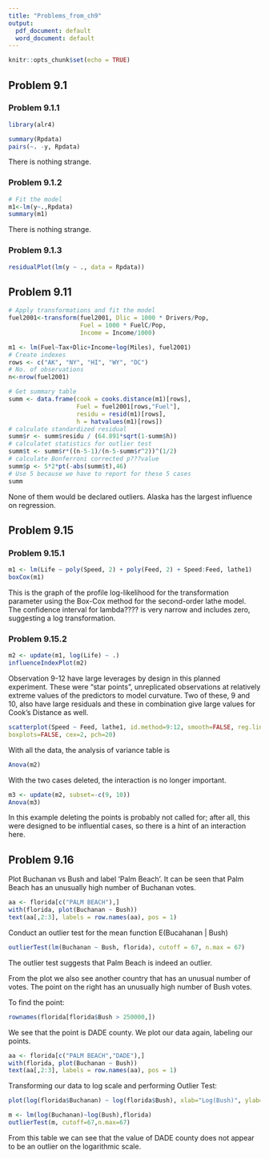 ---
title: "Problems_from_ch9"
output:
  pdf_document: default
  word_document: default
---

```{r setup, include=FALSE}
knitr::opts_chunk$set(echo = TRUE)
```

## Problem 9.1

### Problem 9.1.1
```{r message=FALSE, warning=FALSE}
library(alr4)
```
```{r}
summary(Rpdata)
pairs(~. -y, Rpdata)
```
There is nothing strange.

### Problem 9.1.2
```{r}
# Fit the model
m1<-lm(y~.,Rpdata)
summary(m1)
```
There is nothing strange.

### Problem 9.1.3
```{r}
residualPlot(lm(y ~ ., data = Rpdata))
```

## Problem 9.11
```{r}
# Apply transformations and fit the model
fuel2001<-transform(fuel2001, Dlic = 1000 * Drivers/Pop,
                    Fuel = 1000 * FuelC/Pop,
                    Income = Income/1000)

m1 <- lm(Fuel~Tax+Dlic+Income+log(Miles), fuel2001)
# Create indexes
rows <- c("AK", "NY", "HI", "WY", "DC")
# No. of observations
n<-nrow(fuel2001)

# Get summary table
summ <- data.frame(cook = cooks.distance(m1)[rows],
                   Fuel = fuel2001[rows,"Fuel"],
                   residu = resid(m1)[rows],
                   h = hatvalues(m1)[rows])
# calculate standardized residual
summ$r <- summ$residu / (64.891*sqrt(1-summ$h))
# calculatet statistics for outlier test
summ$t <- summ$r*((n-5-1)/(n-5-summ$r^2))^(1/2)
# calculate Bonferroni corrected p???value
summ$p <- 5*2*pt(-abs(summ$t),46)
# Use 5 because we have to report for these 5 cases
summ
```

None of them would be declared outliers. 
Alaska has the largest influence on regression.

## Problem 9.15

### Problem 9.15.1
```{r}
m1 <- lm(Life ~ poly(Speed, 2) + poly(Feed, 2) + Speed:Feed, lathe1)
boxCox(m1)
```
This is the graph of the profile log-likelihood for the transformation parameter using the Box-Cox method for the second-order lathe model. The confidence interval for lambda???? is very narrow and includes zero, suggesting a log transformation.

### Problem 9.15.2
```{r}
m2 <- update(m1, log(Life) ~ .)
influenceIndexPlot(m2)
```
Observation 9-12 have large leverages by design in this planned experiment. These were "star points", unreplicated observations at relatively extreme values of the predictors to model curvature. Two of these, 9 and 10, also have large residuals and these in combination give large values for Cook's Distance as well.
```{r}
scatterplot(Speed ~ Feed, lathe1, id.method=9:12, smooth=FALSE, reg.line=FALSE,
boxplots=FALSE, cex=2, pch=20)
```
With all the data, the analysis of variance table is
```{r}
Anova(m2)
```
With the two cases deleted, the interaction is no longer important.
```{r}
m3 <- update(m2, subset=-c(9, 10))
Anova(m3)
```
In this example deleting the points is probably not called for; after all, this were designed to be influential cases, so there is a hint of an interaction here.

## Problem 9.16
Plot Buchanan vs Bush and label 'Palm Beach'. It can be seen that Palm Beach has an unusually high number of Buchanan votes. 
```{r}
aa <- florida[c("PALM BEACH"),]
with(florida, plot(Buchanan ~ Bush))
text(aa[,2:3], labels = row.names(aa), pos = 1)
```
Conduct an outlier test for the mean function E(Bucahanan | Bush)
```{r}
outlierTest(lm(Buchanan ~ Bush, florida), cutoff = 67, n.max = 67)
```
The outlier test suggests that Palm Beach is indeed an outlier.

From the plot we also see another country that has an unusual number of votes. The point on the right has an unusually high number of Bush votes.

To find the point:
```{r}
rownames(florida[florida$Bush > 250000,])
```

We see that the point is DADE county. We plot our data again, labeling our points.
```{r}
aa <- florida[c("PALM BEACH","DADE"),]
with(florida, plot(Buchanan ~ Bush))
text(aa[,2:3], labels = row.names(aa), pos = 1)
```

Transforming our data to log scale and performing Outlier Test:
```{r}
plot(log(florida$Buchanan) ~ log(florida$Bush), xlab="Log(Bush)", ylab="Log(Buchanan)")
```

```{r}
m <- lm(log(Buchanan)~log(Bush),florida)
outlierTest(m, cutoff=67,n.max=67)
```

From this table we can see that the value of DADE county does not appear to be an outlier on the logarithmic scale.